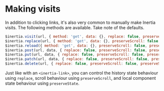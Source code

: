 

# Making visits

In addition to clicking links, it's also very common to manually make Inertia visits. The following methods are available. Take note of the defaults.

~~~js
$inertia.visit(url, { method: 'get', data: {}, replace: false, preserveScroll: false, preserveState: false })
$inertia.replace(url, { method: 'get', data: {}, preserveScroll: false, preserveState: true })
$inertia.reload({ method: 'get', data: {}, preserveScroll: false, preserveState: false })
$inertia.post(url, data, { replace: false, preserveScroll: false, preserveState: true })
$inertia.put(url, data, { replace: false, preserveScroll: false, preserveState: true })
$inertia.patch(url, data, { replace: false, preserveScroll: false, preserveState: true })
$inertia.delete(url, { replace: false, preserveScroll: false, preserveState: false })
~~~

Just like with an `<inertia-link>`, you can control the history state behaviour using `replace`, scroll behaviour using `preserveScroll`, and local component state behaviour using `preserveState`.
